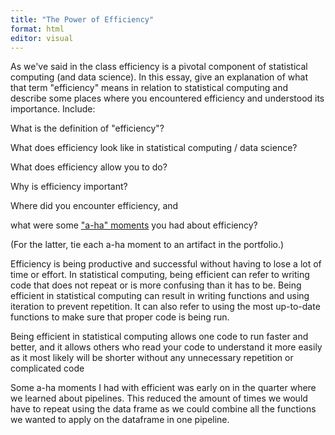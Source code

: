 ```yaml
---
title: "The Power of Efficiency"
format: html
editor: visual
---
```


As we\'ve said in the class efficiency is a pivotal component of statistical computing (and data science). In this essay, give an explanation of what that term \"efficiency\" means in relation to statistical computing and describe some places where you encountered efficiency and understood its importance. Include:

What is the definition of \"efficiency\"?

What does efficiency look like in statistical computing / data science?

What does efficiency allow you to do?

Why is efficiency important?

Where did you encounter efficiency, and

what were some [\"a-ha\" moments](https://www.merriam-webster.com/dictionary/aha%20moment) you had about efficiency?

(For the latter, tie each a-ha moment to an artifact in the portfolio.)

Efficiency is being productive and successful without having to lose a lot of time or effort. In statistical computing, being efficient can refer to writing code that does not repeat or is more confusing than it has to be. Being efficient in statistical computing can result in writing functions and using iteration to prevent repetition. It can also refer to using the most up-to-date functions to make sure that proper code is being run.

Being efficient in statistical computing allows one code to run faster and better, and it allows others who read your code to understand it more easily as it most likely will be shorter without any unnecessary repetition or complicated code

Some a-ha moments I had with efficient was early on in the quarter where we learned about pipelines. This reduced the amount of times we would have to repeat using the data frame as we could combine all the functions we wanted to apply on the dataframe in one pipeline.
